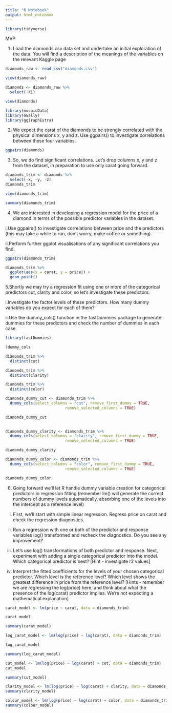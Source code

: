 ```yaml
---
title: "R Notebook"
output: html_notebook
---
```


```r
library(tidyverse)

```

MVP

1. Load the diamonds.csv data set and undertake an initial exploration of the data. You will find a description of the meanings of the variables on the relevant Kaggle page



```r
diamonds_raw <- read_csv("diamonds.csv")
```


```r
view(diamonds_raw)
```


```r
diamonds <- diamonds_raw %>%
  select(-X1)

```

```r
view(diamonds)
```

```r
library(mosaicData)
library(GGally)
library(ggiraphExtra)
```



2. We expect the carat of the diamonds to be strongly correlated with the physical dimensions x, y and z. Use ggpairs() to investigate correlations between these four variables.

```r
ggpairs(diamonds)
```



3. So, we do find significant correlations. Let’s drop columns x, y and z from the dataset, in preparation to use only carat going forward.

```r
diamonds_trim <- diamonds %>%
  select(-x, -y, -z)
diamonds_trim
```

```r
view(diamonds_trim)
```

```r
summary(diamonds_trim)
```


4. We are interested in developing a regression model for the price of a diamond in terms of the possible predictor variables in the dataset.

  i.Use ggpairs() to investigate correlations between price and the predictors (this may take a while to run, don’t worry, make coffee or something).

  ii.Perform further ggplot visualisations of any significant correlations you find.


```r
ggpairs(diamonds_trim)    
```



```r
diamonds_trim %>%
  ggplot(aes(x = carat, y = price)) +
  geom_point() 
```


5.Shortly we may try a regression fit using one or more of the categorical predictors cut, clarity and color, so let’s investigate these predictors:

  i.Investigate the factor levels of these predictors. How many dummy variables do you expect for each of them?

  ii.Use the dummy_cols() function in the fastDummies package to generate dummies for these predictors and check the number of dummies in each case.


```r
library(fastDummies)
```

```r
?dummy_cols
```




```r
diamonds_trim %>%
  distinct(cut)
```

```r
diamonds_trim %>%
  distinct(clarity)
```

```r
diamonds_trim %>%
  distinct(color)
```


```r
diamonds_dummy_cut <- diamonds_trim %>%
  dummy_cols(select_columns = "cut", remove_first_dummy = TRUE, 
                          remove_selected_columns = TRUE) 

diamonds_dummy_cut
  
```

```r
diamonds_dummy_clarity <- diamonds_trim %>%
  dummy_cols(select_columns = "clarity", remove_first_dummy = TRUE, 
                          remove_selected_columns = TRUE) 

diamonds_dummy_clarity
```

```r
diamonds_dummy_color <- diamonds_trim %>%
  dummy_cols(select_columns = "color", remove_first_dummy = TRUE, 
                          remove_selected_columns = TRUE) 

diamonds_dummy_color
```




6. Going forward we’ll let R handle dummy variable creation for categorical predictors in regression fitting (remember lm() will generate the correct numbers of dummy levels automatically, absorbing one of the levels into the intercept as a reference level)
  i. First, we’ll start with simple linear regression. Regress price on carat and check the regression diagnostics.

  ii. Run a regression with one or both of the predictor and response variables log() transformed and recheck the diagnostics. Do you see any improvement?

  iii. Let’s use log() transformations of both predictor and response. Next, experiment with adding a single categorical predictor into the model. Which categorical predictor is best? [Hint - investigate r2 values]

  iv. Interpret the fitted coefficients for the levels of your chosen categorical predictor. Which level is the reference level? Which level shows the greatest difference in price from the reference level? [Hints - remember we are regressing the log(price) here, and think about what the presence of the log(carat) predictor implies. We’re not expecting a mathematical explanation]

```r
carat_model <- lm(price ~ carat, data = diamonds_trim)

carat_model
```

```r
summary(carat_model)
```

```r
log_carat_model <- lm(log(price) ~ log(carat), data = diamonds_trim)

log_carat_model
```

```r
summary(log_carat_model)
```


```r
cut_model <- lm(log(price) ~ log(carat) + cut, data = diamonds_trim)
cut_model
```

```r
summary(cut_model)
```

```r
clarity_model <- lm(log(price) ~ log(carat) + clarity, data = diamonds_trim)
summary(clarity_model)
```

```r
colour_model <- lm(log(price) ~ log(carat) + color, data = diamonds_trim)
summary(colour_model)
```


















